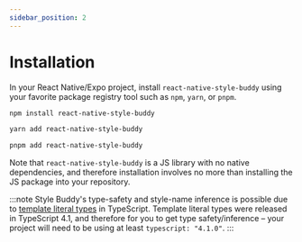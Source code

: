```yaml
---
sidebar_position: 2
---
```



# Installation

In your React Native/Expo project, install `react-native-style-buddy` using your favorite package registry tool such as `npm`, `yarn`, or `pnpm`.

<Tabs>
<TabItem value="npm" label="NPM">

```sh
npm install react-native-style-buddy
```

</TabItem>
<TabItem value="yarn" label="Yarn">

```sh
yarn add react-native-style-buddy
```

</TabItem>
<TabItem value="pnpm" label="pnpm">

```sh
pnpm add react-native-style-buddy
```

</TabItem>
</Tabs>

Note that `react-native-style-buddy` is a JS library with no native dependencies, and therefore installation involves no more than installing the JS package into your repository.

:::note
Style Buddy's type-safety and style-name inference is possible due to [template literal types](https://www.typescriptlang.org/docs/handbook/2/template-literal-types.html) in TypeScript. Template literal types were released in TypeScript 4.1, and therefore for you to get type safety/inference – your project will need to be using at least `typescript: "4.1.0"`.
:::
